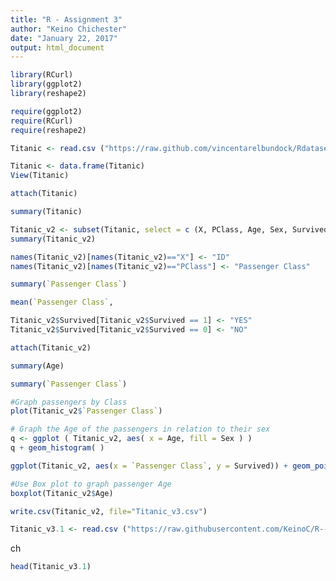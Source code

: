 ---
title: "R - Assignment 3"
author: "Keino Chichester"
date: "January 22, 2017"
output: html_document
---
```{r}
library(RCurl)
library(ggplot2)
library(reshape2)
```
```{r}
require(ggplot2)
require(RCurl)
require(reshape2)
```

```{r}
Titanic <- read.csv ("https://raw.github.com/vincentarelbundock/Rdatasets/master/csv/datasets/Titanic.csv")
```

```{r}
Titanic <- data.frame(Titanic)
View(Titanic)
```

```{r}
attach(Titanic)
```

```{r}
summary(Titanic)
```

```{r}
Titanic_v2 <- subset(Titanic, select = c (X, PClass, Age, Sex, Survived))
summary(Titanic_v2)
```

```{r}
names(Titanic_v2)[names(Titanic_v2)=="X"] <- "ID"
names(Titanic_v2)[names(Titanic_v2)=="PClass"] <- "Passenger Class"
```

```{r}
summary(`Passenger Class`)
```
```{r}
mean(`Passenger Class`, 
```

```{r}
Titanic_v2$Survived[Titanic_v2$Survived == 1] <- "YES"
Titanic_v2$Survived[Titanic_v2$Survived == 0] <- "NO"
```

```{r}
attach(Titanic_v2)
```

```{r}
summary(Age)
```

```{r}
summary(`Passenger Class`)
```
```{r}
#Graph passengers by Class
plot(Titanic_v2$`Passenger Class`)
```


```{r}
# Graph the Age of the passengers in relation to their sex
q <- ggplot ( Titanic_v2, aes( x = Age, fill = Sex ) )
q + geom_histogram( )

```

```{r}
ggplot(Titanic_v2, aes(x = `Passenger Class`, y = Survived)) + geom_point(na.rm=TRUE)+geom_smooth(method=lm,se=FALSE, na.rm=TRUE)
```

```{r}
#Use Box plot to graph passenger Age
boxplot(Titanic_v2$Age)
```

```{r}
write.csv(Titanic_v2, file="Titanic_v3.csv")
```

```{r}
Titanic_v3.1 <- read.csv ("https://raw.githubusercontent.com/KeinoC/R---Week-3-Assignement-/master/Titanic_v3.csv")
```
ch
```{r}
head(Titanic_v3.1)
```



